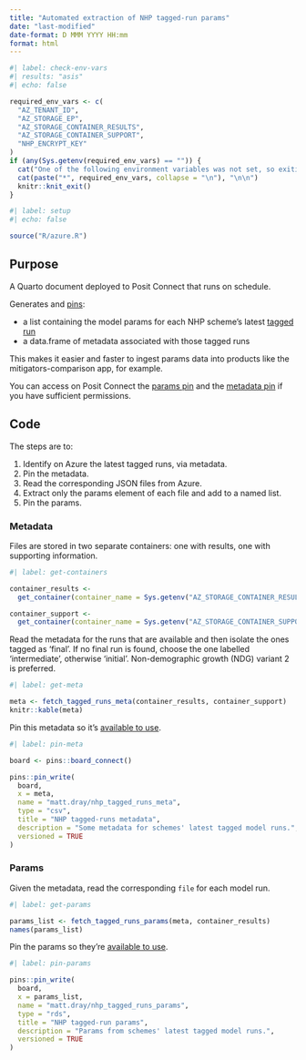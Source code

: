---
title: "Automated extraction of NHP tagged-run params"
date: "last-modified"
date-format: D MMM YYYY HH:mm
format: html
---

```{r}
#| label: check-env-vars
#| results: "asis"
#| echo: false

required_env_vars <- c(
  "AZ_TENANT_ID",
  "AZ_STORAGE_EP",
  "AZ_STORAGE_CONTAINER_RESULTS",
  "AZ_STORAGE_CONTAINER_SUPPORT",
  "NHP_ENCRYPT_KEY"
)
if (any(Sys.getenv(required_env_vars) == "")) {
  cat("One of the following environment variables was not set, so exiting \n\n")
  cat(paste("*", required_env_vars, collapse = "\n"), "\n\n")
  knitr::knit_exit() 
}
```

```{r}
#| label: setup
#| echo: false

source("R/azure.R")
```

## Purpose

A Quarto document deployed to Posit Connect that runs on schedule.

Generates and [pins](https://pins.rstudio.com/):

* a list containing the model params for each NHP scheme's latest [tagged run](https://connect.strategyunitwm.nhs.uk/nhp/tagged_runs)
* a data.frame of metadata associated with those tagged runs

This makes it easier and faster to ingest params data into products like the mitigators-comparison app, for example.

You can access on Posit Connect the [params pin](https://connect.strategyunitwm.nhs.uk/content/32c7f642-e420-448d-b888-bf655fc8fa8b/) and the [metadata pin](https://connect.strategyunitwm.nhs.uk/content/811dbaf9-18fe-43aa-bf8e-06b0df66004e/) if you have sufficient permissions.

## Code

The steps are to:

1. Identify on Azure the latest tagged runs, via metadata.
1. Pin the metadata.
1. Read the corresponding JSON files from Azure.
1. Extract only the params element of each file and add to a named list.
1. Pin the params.

### Metadata

Files are stored in two separate containers: one with results, one with supporting information.

```{r}
#| label: get-containers

container_results <-
  get_container(container_name = Sys.getenv("AZ_STORAGE_CONTAINER_RESULTS"))

container_support <-
  get_container(container_name = Sys.getenv("AZ_STORAGE_CONTAINER_SUPPORT"))
```

Read the metadata for the runs that are available and then isolate the ones tagged as 'final'. If no final run is found, choose the one labelled 'intermediate', otherwise 'initial'. Non-demographic growth (NDG) variant 2 is preferred.

```{r}
#| label: get-meta

meta <- fetch_tagged_runs_meta(container_results, container_support)
knitr::kable(meta)
```

Pin this metadata so it's [available to use](https://connect.strategyunitwm.nhs.uk/content/811dbaf9-18fe-43aa-bf8e-06b0df66004e/).

```{r}
#| label: pin-meta

board <- pins::board_connect()

pins::pin_write(
  board,
  x = meta,
  name = "matt.dray/nhp_tagged_runs_meta", 
  type = "csv",
  title = "NHP tagged-runs metadata",
  description = "Some metadata for schemes' latest tagged model runs.",
  versioned = TRUE
)
```

### Params

Given the metadata, read the corresponding `file` for each model run.

```{r}
#| label: get-params

params_list <- fetch_tagged_runs_params(meta, container_results)
names(params_list)
```

Pin the params so they're [available to use](https://connect.strategyunitwm.nhs.uk/content/32c7f642-e420-448d-b888-bf655fc8fa8b/).

```{r}
#| label: pin-params

pins::pin_write(
  board,
  x = params_list,
  name = "matt.dray/nhp_tagged_runs_params", 
  type = "rds",
  title = "NHP tagged-run params",
  description = "Params from schemes' latest tagged model runs.",
  versioned = TRUE
)
```
